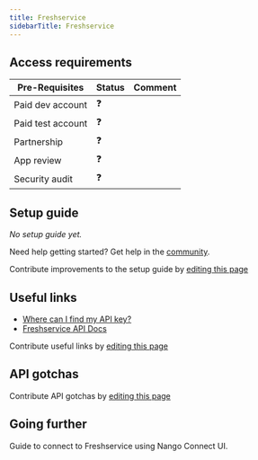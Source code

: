 ```yaml
---
title: Freshservice
sidebarTitle: Freshservice
---
```



<Overview />
<PreBuiltTooling />
<PreBuiltUseCases />

## Access requirements
| Pre-Requisites | Status | Comment|
| - | - | - |
| Paid dev account | ❓ |  |
| Paid test account | ❓ |  |
| Partnership | ❓ | |
| App review | ❓ |  |
| Security audit | ❓ | |


## Setup guide

_No setup guide yet._

<Tip>Need help getting started? Get help in the [community](https://nango.dev/slack).</Tip>

<Note>Contribute improvements to the setup guide by [editing this page](https://github.com/nangohq/nango/tree/master/docs-v2/integrations/all/freshservice.mdx)</Note>


## Useful links

-   [Where can I find my API key?](https://api.freshservice.com/#authentication)
-   [Freshservice API Docs](https://api.freshservice.com/#intro)

<Note>Contribute useful links by [editing this page](https://github.com/nangohq/nango/tree/master/docs-v2/integrations/all/freshservice.mdx)</Note>

## API gotchas

<Note>Contribute API gotchas by [editing this page](https://github.com/nangohq/nango/tree/master/docs-v2/integrations/all/freshservice.mdx)</Note>

## Going further
<Card title="Connect to Freshservice" icon="link" href="/integrations/all/freshservice/connect" horizontal>
  Guide to connect to Freshservice using Nango Connect UI.
</Card>
